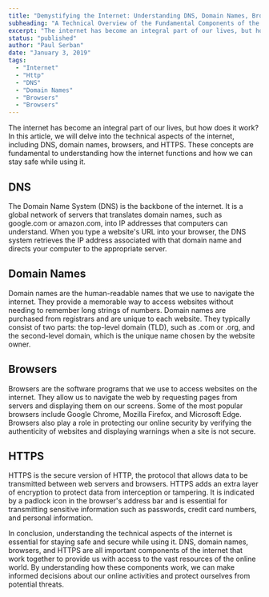 ```yaml
---
title: "Demystifying the Internet: Understanding DNS, Domain Names, Browsers, and HTTPS"
subheading: "A Technical Overview of the Fundamental Components of the Internet"
excerpt: "The internet has become an integral part of our lives, but how does it work? In this article, we will delve into the technical aspects of the internet, including DNS, domain names, browsers, and HTTPS. These concepts are fundamental to understanding how the internet functions and how we can stay safe while using it."
status: "published"
author: "Paul Serban"
date: "January 3, 2019"
tags:
  - "Internet"
  - "Http"
  - "DNS"
  - "Domain Names"
  - "Browsers"
  - "Browsers"
---
```


The internet has become an integral part of our lives, but how does it work? In this article, we will delve into the technical aspects of the internet, including DNS, domain names, browsers, and HTTPS. These concepts are fundamental to understanding how the internet functions and how we can stay safe while using it.

## DNS

The Domain Name System (DNS) is the backbone of the internet. It is a global network of servers that translates domain names, such as google.com or amazon.com, into IP addresses that computers can understand. When you type a website's URL into your browser, the DNS system retrieves the IP address associated with that domain name and directs your computer to the appropriate server.

## Domain Names

Domain names are the human-readable names that we use to navigate the internet. They provide a memorable way to access websites without needing to remember long strings of numbers. Domain names are purchased from registrars and are unique to each website. They typically consist of two parts: the top-level domain (TLD), such as .com or .org, and the second-level domain, which is the unique name chosen by the website owner.

## Browsers

Browsers are the software programs that we use to access websites on the internet. They allow us to navigate the web by requesting pages from servers and displaying them on our screens. Some of the most popular browsers include Google Chrome, Mozilla Firefox, and Microsoft Edge. Browsers also play a role in protecting our online security by verifying the authenticity of websites and displaying warnings when a site is not secure.

## HTTPS

HTTPS is the secure version of HTTP, the protocol that allows data to be transmitted between web servers and browsers. HTTPS adds an extra layer of encryption to protect data from interception or tampering. It is indicated by a padlock icon in the browser's address bar and is essential for transmitting sensitive information such as passwords, credit card numbers, and personal information.

In conclusion, understanding the technical aspects of the internet is essential for staying safe and secure while using it. DNS, domain names, browsers, and HTTPS are all important components of the internet that work together to provide us with access to the vast resources of the online world. By understanding how these components work, we can make informed decisions about our online activities and protect ourselves from potential threats.